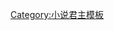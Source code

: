 {{start box|width={{{width|auto}}}}}
{{s-before|{{{1}}}}}
{{s-title|[[都靈 (中土大陸)|都靈]]子民的國王<br><small>{{{3}}}}}
{{s-after|{{{2}}}}}
{{end box}}
<noinclude>
[[Category:前任继任模板|{{PAGENAME}}]]
[[Category:小说君主模板]]
</noinclude>